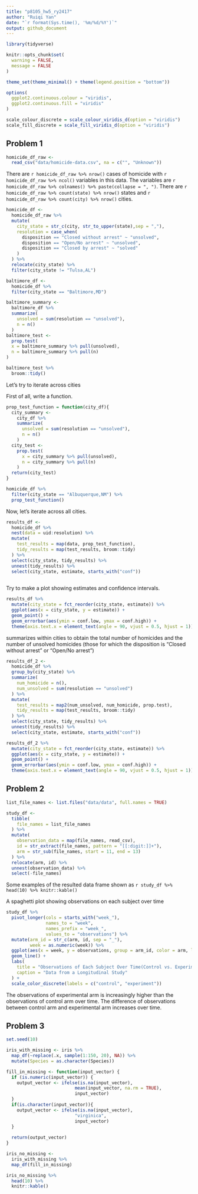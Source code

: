 ```yaml
---
title: "p8105_hw5_ry2417"
author: "Ruiqi Yan"
date: "`r format(Sys.time(), '%m/%d/%Y')`"
output: github_document
---
```


```r
library(tidyverse)

knitr::opts_chunk$set(
  warning = FALSE,
  message = FALSE
)

theme_set(theme_minimal() + theme(legend.position = "bottom"))

options(
  ggplot2.continuous.colour = "viridis",
  ggplot2.continuous.fill = "viridis"
)

scale_colour_discrete = scale_colour_viridis_d(option = "viridis")
scale_fill_discrete = scale_fill_viridis_d(option = "viridis")
```

## Problem 1

```r
homicide_df_raw <- 
  read_csv("data/homicide-data.csv", na = c("", "Unknown"))
```

There are `r homicide_df_raw %>% nrow()` cases of homicide with `r homicide_df_raw %>% ncol()` variables in this data. The variables are `r homicide_df_raw %>% colnames() %>% paste(collapse = ", ")`. There are `r homicide_df_raw %>% count(state) %>% nrow()` states and `r homicide_df_raw %>% count(city) %>% nrow()` cities. 

```r
homicide_df <- 
  homicide_df_raw %>% 
  mutate(
    city_state = str_c(city, str_to_upper(state),sep = ","),
    resolution = case_when(
      disposition == "Closed without arrest" ~ "unsolved",
      disposition == "Open/No arrest" ~ "unsolved",
      disposition == "Closed by arrest" ~ "solved"
    )
  ) %>% 
  relocate(city_state) %>% 
  filter(city_state != "Tulsa,AL") 
```


```r
baltimore_df <-
  homicide_df %>% 
  filter(city_state == "Baltimore,MD")

baltimore_summary <-
  baltimore_df %>% 
  summarize(
    unsolved = sum(resolution == "unsolved"),
    n = n()
  )
baltimore_test <-
  prop.test(
  x = baltimore_summary %>% pull(unsolved),
  n = baltimore_summary %>% pull(n)
)

baltimore_test %>% 
  broom::tidy()
```

Let's try to iterate across cities

First of all, write a function.

```r
prop_test_function = function(city_df){
  city_summary <- 
    city_df %>% 
    summarize(
      unsolved = sum(resolution == "unsolved"),
      n = n()
    )
  city_test <- 
    prop.test(
      x = city_summary %>% pull(unsolved),
      n = city_summary %>% pull(n)
    )
  return(city_test)
}

homicide_df %>% 
  filter(city_state == "Albuquerque,NM") %>% 
  prop_test_function()
```

Now, let's iterate across all cities.

```r
results_df <-
  homicide_df %>% 
  nest(data = uid:resolution) %>% 
  mutate(
    test_results = map(data, prop_test_function),
    tidy_results = map(test_results, broom::tidy)
  ) %>% 
  select(city_state, tidy_results) %>% 
  unnest(tidy_results) %>% 
  select(city_state, estimate, starts_with("conf"))
  
```

Try to make a plot showing estimates and confidence intervals.

```r
results_df %>% 
  mutate(city_state = fct_reorder(city_state, estimate)) %>% 
  ggplot(aes(x = city_state, y = estimate)) +
  geom_point() +
  geom_errorbar(aes(ymin = conf.low, ymax = conf.high)) +
  theme(axis.text.x = element_text(angle = 90, vjust = 0.5, hjust = 1))
```

summarizes within cities to obtain the total number of homicides and 
the number of unsolved homicides (those for which the disposition is “Closed without arrest” or “Open/No arrest”)

```r
results_df_2 <- 
  homicide_df %>% 
  group_by(city_state) %>% 
  summarize(
    num_homicide = n(),
    num_unsolved = sum(resolution == "unsolved")
  ) %>% 
  mutate(
    test_results = map2(num_unsolved, num_homicide, prop.test),
    tidy_results = map(test_results, broom::tidy)
  ) %>% 
  select(city_state, tidy_results) %>% 
  unnest(tidy_results) %>% 
  select(city_state, estimate, starts_with("conf"))

results_df_2 %>% 
  mutate(city_state = fct_reorder(city_state, estimate)) %>% 
  ggplot(aes(x = city_state, y = estimate)) +
  geom_point() +
  geom_errorbar(aes(ymin = conf.low, ymax = conf.high)) +
  theme(axis.text.x = element_text(angle = 90, vjust = 0.5, hjust = 1))
```


## Problem 2


```r
list_file_names <- list.files("data/data", full.names = TRUE)

study_df <- 
  tibble(
    file_names = list_file_names
  ) %>% 
  mutate(
    observation_data = map(file_names, read_csv),
    id = str_extract(file_names, pattern = "[[:digit:]]+"),
    arm = str_sub(file_names, start = 11, end = 13)
  ) %>% 
  relocate(arm, id) %>% 
  unnest(observation_data) %>% 
  select(-file_names)
```

Some examples of the resulted data frame shown as 
`r study_df %>% head(10) %>% knitr::kable()`

A spaghetti plot showing observations on each subject over time

```r
study_df %>% 
  pivot_longer(cols = starts_with("week_"),
               names_to = "week",
               names_prefix = "week_",
               values_to = "observations") %>% 
  mutate(arm_id = str_c(arm, id, sep = "_"),
         week = as.numeric(week)) %>% 
  ggplot(aes(x = week, y = observations, group = arm_id, color = arm, label = arm_id)) +
  geom_line() +
  labs(
    title = "Observations of Each Subject Over Time(Control vs. Experiment)",
    caption = "Data from a Longitudinal Study"
  ) +
  scale_color_discrete(labels = c("control", "experiment"))
```

The observations of experimental arm is increasingly higher than the observations of control arm over time.
The difference of observations between control arm and experimental arm increases over time.\


## Problem 3

```r
set.seed(10)

iris_with_missing <- iris %>% 
  map_df(~replace(.x, sample(1:150, 20), NA)) %>%
  mutate(Species = as.character(Species))
```

```r
fill_in_missing <- function(input_vector) {
  if (is.numeric(input_vector)) {
    output_vector <- ifelse(is.na(input_vector), 
                          mean(input_vector, na.rm = TRUE),
                          input_vector)
  } 
  if(is.character(input_vector)){
    output_vector <- ifelse(is.na(input_vector), 
                          "virginica",
                          input_vector)
  }
  
  return(output_vector)
}

iris_no_missing <-
  iris_with_missing %>% 
  map_df(fill_in_missing)

iris_no_missing %>% 
  head(10) %>% 
  knitr::kable()
```

